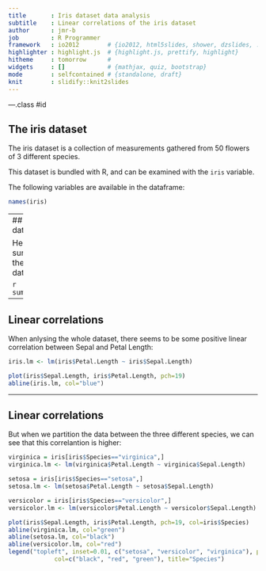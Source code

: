 ```yaml
---
title       : Iris dataset data analysis
subtitle    : Linear correlations of the iris dataset
author      : jmr-b
job         : R Programmer
framework   : io2012        # {io2012, html5slides, shower, dzslides, ...}
highlighter : highlight.js  # {highlight.js, prettify, highlight}
hitheme     : tomorrow      # 
widgets     : []            # {mathjax, quiz, bootstrap}
mode        : selfcontained # {standalone, draft}
knit        : slidify::knit2slides
---
```

---.class #id 

## The iris dataset

The iris dataset is a collection of measurements gathered from 
50 flowers of 3 different species.

This dataset is bundled with R, and can be examined with the `iris` variable.

The following variables are available in the dataframe:

```r
names(iris)
```

---
## The iris dataset

Here is a summary of the dataframe:

```r
summary(iris)
```

---

## Linear correlations

When anlysing the whole dataset, there seems to be some positive linear correlation
between Sepal and Petal Length:

```r
iris.lm <- lm(iris$Petal.Length ~ iris$Sepal.Length)

plot(iris$Sepal.Length, iris$Petal.Length, pch=19)
abline(iris.lm, col="blue")
```

---

## Linear correlations

But when we partition the data between the three different species, we can see that
this correlantion is higher:

```r
virginica = iris[iris$Species=="virginica",]
virginica.lm <- lm(virginica$Petal.Length ~ virginica$Sepal.Length)

setosa = iris[iris$Species=="setosa",]
setosa.lm <- lm(setosa$Petal.Length ~ setosa$Sepal.Length)

versicolor = iris[iris$Species=="versicolor",]
versicolor.lm <- lm(versicolor$Petal.Length ~ versicolor$Sepal.Length)

plot(iris$Sepal.Length, iris$Petal.Length, pch=19, col=iris$Species)
abline(virginica.lm, col="green")
abline(setosa.lm, col="black")
abline(versicolor.lm, col="red")
legend("topleft", inset=0.01, c("setosa", "versicolor", "virginica"), pch=19, 
             col=c("black", "red", "green"), title="Species")
```
